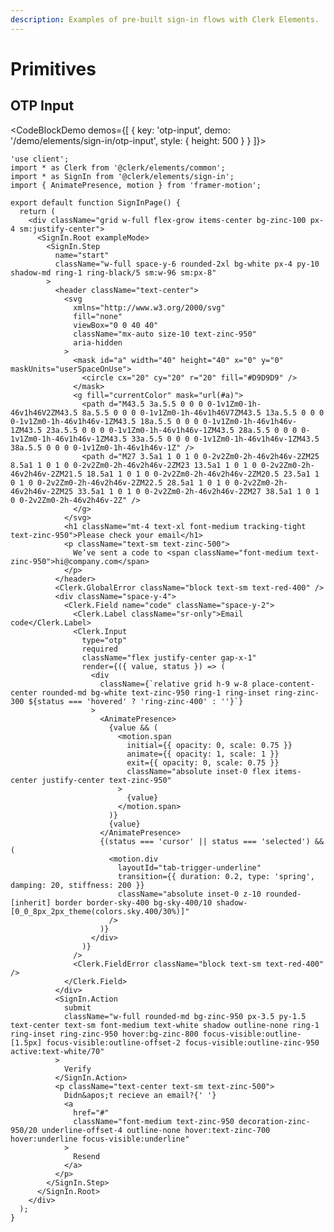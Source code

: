 ```yaml
---
description: Examples of pre-built sign-in flows with Clerk Elements.
---
```


# Primitives

## OTP Input

<CodeBlockDemo demos={[
  {
    key: 'otp-input',
    demo: '/demo/elements/sign-in/otp-input',
    style: {
      height: 500
    }
  }
]}>
```tsx {{ filename: '/app/sign-in/[[...sign-in]]/page.tsx', collapsible: true }}
'use client';
import * as Clerk from '@clerk/elements/common';
import * as SignIn from '@clerk/elements/sign-in';
import { AnimatePresence, motion } from 'framer-motion';

export default function SignInPage() {
  return (
    <div className="grid w-full flex-grow items-center bg-zinc-100 px-4 sm:justify-center">
      <SignIn.Root exampleMode>
        <SignIn.Step
          name="start"
          className="w-full space-y-6 rounded-2xl bg-white px-4 py-10 shadow-md ring-1 ring-black/5 sm:w-96 sm:px-8"
        >
          <header className="text-center">
            <svg
              xmlns="http://www.w3.org/2000/svg"
              fill="none"
              viewBox="0 0 40 40"
              className="mx-auto size-10 text-zinc-950"
              aria-hidden
            >
              <mask id="a" width="40" height="40" x="0" y="0" maskUnits="userSpaceOnUse">
                <circle cx="20" cy="20" r="20" fill="#D9D9D9" />
              </mask>
              <g fill="currentColor" mask="url(#a)">
                <path d="M43.5 3a.5.5 0 0 0 0-1v1Zm0-1h-46v1h46V2ZM43.5 8a.5.5 0 0 0 0-1v1Zm0-1h-46v1h46V7ZM43.5 13a.5.5 0 0 0 0-1v1Zm0-1h-46v1h46v-1ZM43.5 18a.5.5 0 0 0 0-1v1Zm0-1h-46v1h46v-1ZM43.5 23a.5.5 0 0 0 0-1v1Zm0-1h-46v1h46v-1ZM43.5 28a.5.5 0 0 0 0-1v1Zm0-1h-46v1h46v-1ZM43.5 33a.5.5 0 0 0 0-1v1Zm0-1h-46v1h46v-1ZM43.5 38a.5.5 0 0 0 0-1v1Zm0-1h-46v1h46v-1Z" />
                <path d="M27 3.5a1 1 0 1 0 0-2v2Zm0-2h-46v2h46v-2ZM25 8.5a1 1 0 1 0 0-2v2Zm0-2h-46v2h46v-2ZM23 13.5a1 1 0 1 0 0-2v2Zm0-2h-46v2h46v-2ZM21.5 18.5a1 1 0 1 0 0-2v2Zm0-2h-46v2h46v-2ZM20.5 23.5a1 1 0 1 0 0-2v2Zm0-2h-46v2h46v-2ZM22.5 28.5a1 1 0 1 0 0-2v2Zm0-2h-46v2h46v-2ZM25 33.5a1 1 0 1 0 0-2v2Zm0-2h-46v2h46v-2ZM27 38.5a1 1 0 1 0 0-2v2Zm0-2h-46v2h46v-2Z" />
              </g>
            </svg>
            <h1 className="mt-4 text-xl font-medium tracking-tight text-zinc-950">Please check your email</h1>
            <p className="text-sm text-zinc-500">
              We’ve sent a code to <span className="font-medium text-zinc-950">hi@company.com</span>
            </p>
          </header>
          <Clerk.GlobalError className="block text-sm text-red-400" />
          <div className="space-y-4">
            <Clerk.Field name="code" className="space-y-2">
              <Clerk.Label className="sr-only">Email code</Clerk.Label>
              <Clerk.Input
                type="otp"
                required
                className="flex justify-center gap-x-1"
                render={({ value, status }) => (
                  <div
                    className={`relative grid h-9 w-8 place-content-center rounded-md bg-white text-zinc-950 ring-1 ring-inset ring-zinc-300 ${status === 'hovered' ? 'ring-zinc-400' : ''}`}
                  >
                    <AnimatePresence>
                      {value && (
                        <motion.span
                          initial={{ opacity: 0, scale: 0.75 }}
                          animate={{ opacity: 1, scale: 1 }}
                          exit={{ opacity: 0, scale: 0.75 }}
                          className="absolute inset-0 flex items-center justify-center text-zinc-950"
                        >
                          {value}
                        </motion.span>
                      )}
                      {value}
                    </AnimatePresence>
                    {(status === 'cursor' || status === 'selected') && (
                      <motion.div
                        layoutId="tab-trigger-underline"
                        transition={{ duration: 0.2, type: 'spring', damping: 20, stiffness: 200 }}
                        className="absolute inset-0 z-10 rounded-[inherit] border border-sky-400 bg-sky-400/10 shadow-[0_0_8px_2px_theme(colors.sky.400/30%)]"
                      />
                    )}
                  </div>
                )}
              />
              <Clerk.FieldError className="block text-sm text-red-400" />
            </Clerk.Field>
          </div>
          <SignIn.Action
            submit
            className="w-full rounded-md bg-zinc-950 px-3.5 py-1.5 text-center text-sm font-medium text-white shadow outline-none ring-1 ring-inset ring-zinc-950 hover:bg-zinc-800 focus-visible:outline-[1.5px] focus-visible:outline-offset-2 focus-visible:outline-zinc-950 active:text-white/70"
          >
            Verify
          </SignIn.Action>
          <p className="text-center text-sm text-zinc-500">
            Didn&apos;t recieve an email?{' '}
            <a
              href="#"
              className="font-medium text-zinc-950 decoration-zinc-950/20 underline-offset-4 outline-none hover:text-zinc-700 hover:underline focus-visible:underline"
            >
              Resend
            </a>
          </p>
        </SignIn.Step>
      </SignIn.Root>
    </div>
  );
}
```
</CodeBlockDemo>